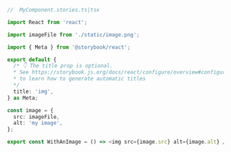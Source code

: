 ```ts
//  MyComponent.stories.ts|tsx

import React from 'react';

import imageFile from './static/image.png';

import { Meta } from '@storybook/react';

export default {
  /* 👇 The title prop is optional.
  * See https://storybook.js.org/docs/react/configure/overview#configure-story-loading
  * to learn how to generate automatic titles
  */
  title: 'img',
} as Meta;

const image = {
  src: imageFile,
  alt: 'my image',
};

export const WithAnImage = () => <img src={image.src} alt={image.alt} />;
```